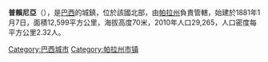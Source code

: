'''普賴尼亞'''（{{lang-pt|Prainha}}），是[[巴西|巴西]]的城鎮，位於該國北部，由[[帕拉州|帕拉州]]負責管轄，始建於1881年1月7日，面積12,599平方公里，海拔高度70米，2010年人口29,265，人口密度每平方公里2.32人。

{{Coord|1|48|00|S|53|28|48|W|region:BR_type:city|display=title}}

{{Brazil-geo-stub}}
{{帕拉州市鎮}}
[[Category:巴西城市|Category:巴西城市]]
[[Category:帕拉州市镇|Category:帕拉州市镇]]
